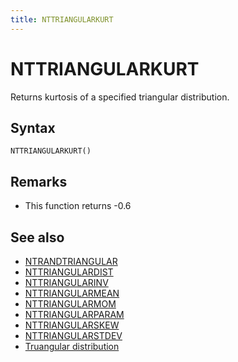 ```yaml
---
title: NTTRIANGULARKURT
---
```



# NTTRIANGULARKURT

Returns kurtosis of a specified triangular distribution.

## Syntax

```excel
NTTRIANGULARKURT()
```

## Remarks

- This function returns -0.6

## See also

- [NTRANDTRIANGULAR](../01-random-numbers/01-single-series/13-ntrandtriangular.mdx)
- [NTTRIANGULARDIST](087-nttriangulardist.mdx)
- [NTTRIANGULARINV](088-nttriangularinv.mdx)
- [NTTRIANGULARMEAN](090-nttriangularmean.mdx)
- [NTTRIANGULARMOM](091-nttriangularmom.mdx)
- [NTTRIANGULARPARAM](092-nttriangularparam.mdx)
- [NTTRIANGULARSKEW](093-nttriangularskew.mdx)
- [NTTRIANGULARSTDEV](094-nttriangularstdev.mdx)
- [Truangular distribution](https://www.ntrand.com/triangular-distribution/)
